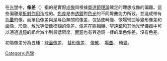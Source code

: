 {{NoteTA|G1=物理学}}
{{Optical aberration}}

在[[光學|光學]]中，'''像差'''（{{lang-en|Optical aberration}}）指的是實際[[成像|成像]]與根據[[單透鏡理論|單透鏡理論]]確定的理想成像的偏離。這些偏離是[[折射定律|折射作用]]造成的。[[色差|色差]]是由[[透鏡|透鏡]]對[[色光|色光]]的不同彎曲能力所致，並造成帶有[[色暈|色暈]]的像。而單色像差與是与色無關的像差，包括使畸變、像場彎曲等變形像差和面像、形像、散光等使像模糊的像差。像差在[[照相機|照相機]]、[[望遠鏡|望遠鏡]]和其他[[光學儀器|光學儀器]]中可以通過[[透鏡|透鏡]]的組合減小到最低限度。[[面鏡|面鏡]]也有與透鏡一樣的單色像差，沒有色差。

初階像差分為五種：[[球面像差|球面像差]]、 [[彗形像差|彗形像差]]、 [[像散|像散]]、 [[場曲|場曲]]、 [[畸變|畸變]]。

{{Optics-stub}}
{{光学}}
[[Category:光學|Category:光學]]